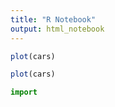 ---
title: "R Notebook"
output: html_notebook
---

```{r}
plot(cars)
```
```{r}
plot(cars)
```
```{python}
import 
```

